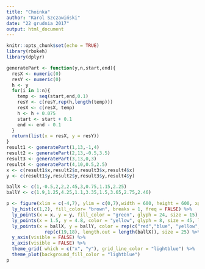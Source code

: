 ```yaml
---
title: "Choinka"
author: "Karol Szczawiński"
date: "22 grudnia 2017"
output: html_document
---
```


```r
knitr::opts_chunk$set(echo = TRUE)
library(rbokeh)
library(dplyr)
```


```r

generatePart <- function(y,n,start,end){
  resX <- numeric(0)
  resY <- numeric(0)
  h <- y
  for(i in 1:n){
    temp <- seq(start,end,0.1)
    resY <- c(resY,rep(h,length(temp)))
    resX <- c(resX, temp)
    h <- h + 0.075
    start <- start + 0.1
    end <- end - 0.1
  }
  return(list(x = resX, y = resY))
}
result1 <- generatePart(1,13,-1,4)
result2 <- generatePart(2,13,-0.5,3.5)
result3 <- generatePart(3,13,0,3)
result4 <- generatePart(4,10,0.5,2.5)
x <- c(result1$x,result2$x,result3$x,result4$x)
y <- c(result1$y,result2$y,result3$y,result4$y)

ballX <- c(1,-0.5,2,2,2.45,3,0.75,1.15,2.25)
ballY <- c(1.9,1.25,4.25,1.1,3.35,1.5,3.65,2.75,2.46)

p <- figure(xlim = c(-4,7), ylim = c(0,7),width = 600, height = 600, xgrid = FALSE, ygrid = FALSE) %>%
  ly_hist(c(1,2), fill_color= "brown", breaks = 1, freq = FALSE) %>%
  ly_points(x = x, y = y, fill_color = "green", glyph = 24, size = 15) %>%
  ly_points(x = 1.5, y = 4.8, color = "yellow", glyph = 8, size = 45, line_width= 4) %>%
  ly_points(x = ballX, y = ballY, color = rep(c("red","blue", "yellow", "pink", "red"), length.out = length(ballX)), glyph = 
              rep(c(19,18), length.out = length(ballX)), size = 25) %>%
  y_axis(visible = FALSE) %>%
  x_axis(visible = FALSE) %>%
  theme_grid( which = c("x", "y"), grid_line_color = "lightblue") %>%
  theme_plot(background_fill_color = "lightblue")
p




```